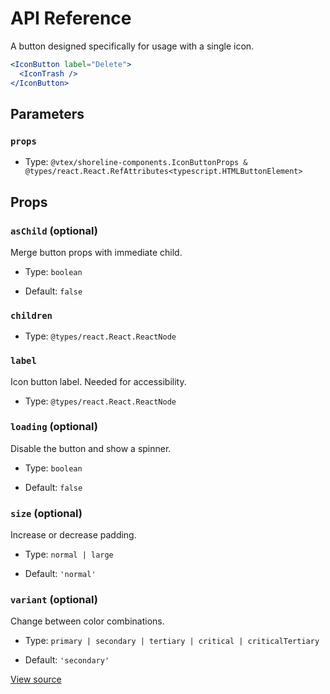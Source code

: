 # API Reference

A button designed specifically for usage with a single icon.

```jsx
<IconButton label="Delete">
  <IconTrash />
</IconButton>
```

## Parameters

### `props`

- Type: `@vtex/shoreline-components.IconButtonProps & @types/react.React.RefAttributes<typescript.HTMLButtonElement>`

## Props

### `asChild` (optional)

Merge button props with immediate child.

- Type: `boolean`

- Default: `false`

### `children`

- Type: `@types/react.React.ReactNode`

### `label`

Icon button label. Needed for accessibility.

- Type: `@types/react.React.ReactNode`

### `loading` (optional)

Disable the button and show a spinner.

- Type: `boolean`

- Default: `false`

### `size` (optional)

Increase or decrease padding.

- Type: `normal | large`

- Default: `'normal'`

### `variant` (optional)

Change between color combinations.

- Type: `primary | secondary | tertiary | critical | criticalTertiary`

- Default: `'secondary'`

[View source](https://github.com/vtex/shoreline/blob/3a3a69690/packages/components/src/icon-button/icon-button.tsx#L15)
